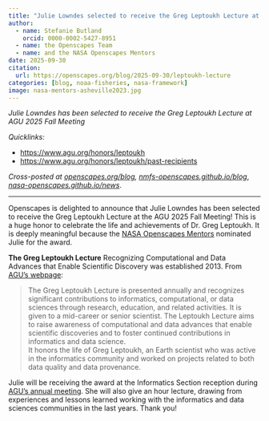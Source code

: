 ```yaml
---
title: "Julie Lowndes selected to receive the Greg Leptoukh Lecture at AGU 2025 Fall Meeting"
author:
  - name: Stefanie Butland
    orcid: 0000-0002-5427-8951
  - name: the Openscapes Team
  - name: and the NASA Openscapes Mentors
date: 2025-09-30
citation: 
  url: https://openscapes.org/blog/2025-09-30/leptoukh-lecture
categories: [blog, noaa-fisheries, nasa-framework]
image: nasa-mentors-asheville2023.jpg
---
```


*Julie Lowndes has been selected to receive the Greg Leptoukh Lecture at AGU 2025 Fall Meeting*

*Quicklinks:*

-   <https://www.agu.org/honors/leptoukh>
-   <https://www.agu.org/honors/leptoukh/past-recipients>

*Cross-posted at [openscapes.org/blog](https://openscapes.org/blog), [nmfs-openscapes.github.io/blog](https://nmfs-openscapes.github.io/blog)*, [*nasa-openscapes.github.io/news*](https://nasa-openscapes.github.io/news.html).

------------------------------------------------------------------------

Openscapes is delighted to announce that Julie Lowndes has been selected to receive the Greg Leptoukh Lecture at the AGU 2025 Fall Meeting! This is a huge honor to celebrate the life and achievements of Dr. Greg Leptoukh. It is deeply meaningful because the [NASA Openscapes Mentors](https://nasa-openscapes.github.io/mentors) nominated Julie for the award.

**The Greg Leptoukh Lecture** Recognizing Computational and Data Advances that Enable Scientific Discovery was established 2013. From [AGU's webpage](https://www.agu.org/honors/leptoukh):

> The Greg Leptoukh Lecture is presented annually and recognizes significant contributions to informatics, computational, or data sciences through research, education, and related activities. It is given to a mid-career or senior scientist. The Leptoukh Lecture aims to raise awareness of computational and data advances that enable scientific discoveries and to foster continued contributions in informatics and data science.\
> It honors the life of Greg Leptoukh, an Earth scientist who was active in the informatics community and worked on projects related to both data quality and data provenance.

Julie will be receiving the award at the Informatics Section reception during [AGU's annual meeting](https://www.agu.org/annual-meeting). She will also give an hour lecture, drawing from experiences and lessons learned working with the informatics and data sciences communities in the last years. Thank you!
